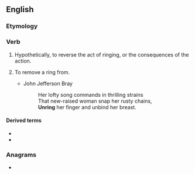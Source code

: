 ==English==

===Etymology===
{{prefix|un|ring|lang=en}}

===Verb===
{{en-verb|unrings|unringing|unrung}}

# Hypothetically, to reverse the act of ringing, or the consequences of the action.
# {{lb|en|transitive|poetic}} To remove a ring from.
#* John Jefferson Bray
#*: Her lofty song commands in thrilling strains<br>That new-raised woman snap her rusty chains,<br>'''Unring''' her finger and unbind her breast.

====Derived terms====
* {{l|en|unring a bell}}
* {{l|en|you can't unring a bell}}

===Anagrams===
* {{anagrams|en|a=ginnru|urning}}